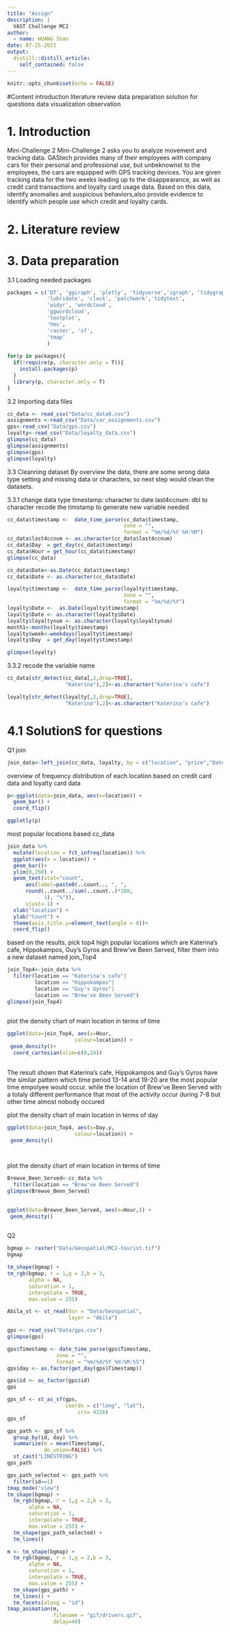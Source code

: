 ```yaml
---
title: "Assign"
description: |
  VAST Challenge MC2
author:
  - name: HUANG Shan
date: 07-25-2021
output:
  distill::distill_article:
    self_contained: false
---
```



```r
knitr::opts_chunk$set(echo = FALSE)
```


#Content
introduction
literature review
data preparation
solution for questions
data visualization
observation 

# 1. Introduction
Mini-Challenge 2
Mini-Challenge 2 asks you to analyze movement and tracking data. GAStech provides many of their employees with company cars for their personal and professional use, but unbeknownst to the employees, the cars are equipped with GPS tracking devices. You are given tracking data for the two weeks leading up to the disappearance, as well as credit card transactions and loyalty card usage data. Based on this data, identify anomalies and suspicious behaviors,also provide evidence to  identify which people use which credit and loyalty cards.

# 2. Literature review

# 3. Data preparation

3.1 Loading needed packages

```r
packages = c('DT', 'ggiraph', 'plotly', 'tidyverse','igraph', 'tidygraph',  'visNetwork', 
             'lubridate', 'clock', 'patchwork','tidytext', 
             'widyr', 'wordcloud',
             'ggwordcloud', 
             'textplot', 
             'hms',
             'raster', 'sf', 
             'tmap'
             )
           
for(p in packages){
  if(!require(p, character.only = T)){
    install.packages(p)
  }
  library(p, character.only = T)
}
```

3.2 Importing data files


```r

cc_data <- read_csv("Data/cc_data0.csv")
assignments <-read_csv("Data/car_assignments.csv")
gps<-read_csv("Data/gps.csv")
loyalty<-read_csv("Data/loyalty_data.csv")
glimpse(cc_data)
glimpse(assignments)
glimpse(gps)
glimpse(loyalty)

```

3.3 Cleanning dataset
By overview the data, there are some wrong data type setting and missing data or characters, so next step would clean the datasets.

3.3.1 change data type
timestamp: character to date
last4ccnum: dbl to character
recode the timstamp to generate new variable needed

```r
cc_data$timestamp <-  date_time_parse(cc_data$timestamp,
                                      zone = "",
                                      format = "%m/%d/%Y %H:%M")
cc_data$last4ccnum <- as.character(cc_data$last4ccnum)
cc_data$Day  = get_day(cc_data$timestamp)
cc_data$Hour = get_hour(cc_data$timestamp)
glimpse(cc_data)

```



```r
cc_data$Date<-as.Date(cc_data$timestamp)
cc_data$Date <- as.character(cc_data$Date)


```





```r
loyalty$timestamp <-  date_time_parse(loyalty$timestamp,
                                      zone = "",
                                      format = "%m/%d/%Y")
loyalty$Date <-  as.Date(loyalty$timestamp)
loyalty$Date <- as.character(loyalty$Date)
loyalty$loyaltynum <- as.character(loyalty$loyaltynum)
month1<-months(loyalty$timestamp)
loyalty$week<-weekdays(loyalty$timestamp)
loyalty$Day  = get_day(loyalty$timestamp)

glimpse(loyalty)
```

3.3.2 recode the variable name

```r
cc_data[str_detect(cc_data[,2,drop=TRUE],
                   "Katerina"),2]<-as.character("Katerina's cafe")
```

```r
loyalty[str_detect(loyalty[,2,drop=TRUE],
                   "Katerina"),2]<-as.character("Katerina's cafe")
```

# 4.1 SolutionS for questions
Q1
join
```r
join_data<-left_join(cc_data, loyalty, by = c("location", "price","Date"))
```

overview of frequency distribution of each location based on credit card data and loyalty card data
```r


p<-ggplot(data=join_data, aes(x=location)) +
  geom_bar() +
  coord_flip() 

ggplotly(p)
```



most popular locations based cc_data
```R
join_data %>%
  mutate(location = fct_infreq(location)) %>%
  ggplot(aes(x = location)) + 
  geom_bar()+
  ylim(0,250) +
  geom_text(stat="count", 
      aes(label=paste0(..count.., ", ", 
      round(..count../sum(..count..)*100,
            1), "%")),
      vjust=-1) +
  xlab("location") +
  ylab("Count") +
  theme(axis.title.y=element_text(angle = 0))+
  coord_flip() 
```



based on the results, pick top4 high popular locations which are Katerina's cafe, Hippokampos, Guy's Gyros and Brew've Been Served, filter them into a new dataset named join_Top4
```r
join_Top4<-join_data %>%
  filter(location == "Katerina's cafe"|
         location == "Hippokampos"|
         location == "Guy's Gyros"|
         location == "Brew've Been Served")
glimpse(join_Top4)
  
```

plot the density chart of main location in terms of time

```r

ggplot(data=join_Top4, aes(x=Hour,
                      colour=location)) +
 geom_density()+
  coord_cartesian(xlim=c(0,24))
  
```
The result shown that Katerina's cafe, Hippokampos and Guy's Gyros have the similar pattern which time period 13-14 and 19-20 are the most popular time empolyee would occur. while the location of Brew've Been Served with a totaly different performance that most of the activity occur during 7-8 but other time almost nobody occured


plot the density chart of main location in terms of day
```r

ggplot(data=join_Top4, aes(x=Day.y,
                      colour=location)) +
 geom_density()

  
```


plot the density chart of main location in terms of time


```r
Brewve_Been_Served<-cc_data %>%
  filter(location == "Brew've Been Served")
glimpse(Brewve_Been_Served)
  
```

```r

ggplot(data=Brewve_Been_Served, aes(x=Hour,)) +
 geom_density()
  
```





Q2
```r
bgmap <- raster("Data/Geospatial/MC2-tourist.tif")
bgmap
```
```r
tm_shape(bgmap) +
tm_rgb(bgmap, r = 1,g = 2,b = 3,
       alpha = NA,
       saturation = 1,
       interpolate = TRUE,
       max.value = 255)
```

```r
Abila_st <- st_read(dsn = "Data/Geospatial",
                    layer = "Abila")
```

```r
gps <- read_csv("Data/gps.csv")
glimpse(gps)
```

```R
gps$Timestamp <- date_time_parse(gps$Timestamp,
                zone = "",
                format = "%m/%d/%Y %H:%M:%S")
gps$day <- as.factor(get_day(gps$Timestamp))
```

```R
gps$id <- as_factor(gps$id)
gps
```
```r
gps_sf <- st_as_sf(gps, 
                   coords = c("long", "lat"),
                       crs= 4326)
gps_sf
```
```r
gps_path <- gps_sf %>%
  group_by(id, day) %>%
  summarize(m = mean(Timestamp), 
            do_union=FALSE) %>%
  st_cast("LINESTRING")
gps_path
```

```r
gps_path_selected <- gps_path %>%
  filter(id==1)
tmap_mode("view")
tm_shape(bgmap) +
  tm_rgb(bgmap, r = 1,g = 2,b = 3,
       alpha = NA,
       saturation = 1,
       interpolate = TRUE,
       max.value = 255) +
  tm_shape(gps_path_selected) +
  tm_lines()
```

```r
m <- tm_shape(bgmap) +
  tm_rgb(bgmap, r = 1,g = 2,b = 3,
       alpha = NA,
       saturation = 1,
       interpolate = TRUE,
       max.value = 255) +
  tm_shape(gps_path) +
  tm_lines() +
  tm_facets(along = "id")
tmap_animation(m, 
               filename = "gif/drivers.gif",
               delay=40)

```
